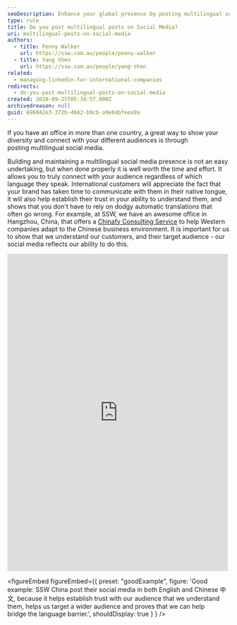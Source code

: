 ```yaml
---
seoDescription: Enhance your global presence by posting multilingual social media content that connects with diverse audiences, fosters trust and establishes your brand as a language barrier-bridge.
type: rule
title: Do you post multilingual posts on Social Media?
uri: multilingual-posts-on-social-media
authors:
  - title: Penny Walker
    url: https://ssw.com.au/people/penny-walker
  - title: Yang Shen
    url: https://ssw.com.au/people/yang-shen
related:
  - managing-linkedin-for-international-companies
redirects:
  - do-you-post-multilingual-posts-on-social-media
created: 2020-09-25T05:34:57.000Z
archivedreason: null
guid: 696842e3-372b-4842-b9cb-a9e64bfeea9a
---
```


If you have an office in more than one country, a great way to show your diversity and connect with your different audiences is through posting multilingual social media.

Building and maintaining a multilingual social media presence is not an easy undertaking, but when done properly it is well worth the time and effort. It allows you to truly connect with your audience regardless of which language they speak. International customers will appreciate the fact that your brand has taken time to communicate with them in their native tongue, it will also help establish their trust in your ability to understand them, and shows that you don't have to rely on dodgy automatic translations that often go wrong.
For example, at SSW, we have an awesome office in Hangzhou, China, that offers a [Chinafy Consulting Service](https://www.ssw.com.au/ssw/Consulting/Chinafy-App.aspx) to help Western companies adapt to the Chinese business environment. It is important for us to show that we understand our customers, and their target audience - our social media reflects our ability to do this.

<iframe src="https://www.facebook.com/plugins/post.php?href=https%3A%2F%2Fwww.facebook.com%2FSSWChina%2Fposts%2Fpfbid03fUiYBwiPZ9nrCUSKduWLisErAGcUrVb1mmV7jPpgR9ttgM1U4YNYzSMkgReSpTbl&show_text=true&width=500" width="500" height="718" style="border:none;overflow:hidden" scrolling="no" frameborder="0" allowfullscreen="true" allow="autoplay; clipboard-write; encrypted-media; picture-in-picture; web-share"></iframe>

<figureEmbed figureEmbed={{
  preset: "goodExample",
  figure: 'Good example: SSW China post their social media in both English and Chinese 中文, because it helps establish trust with our audience that we understand them, helps us target a wider audience and proves that we can help bridge the language barrier.',
  shouldDisplay: true
} } />
